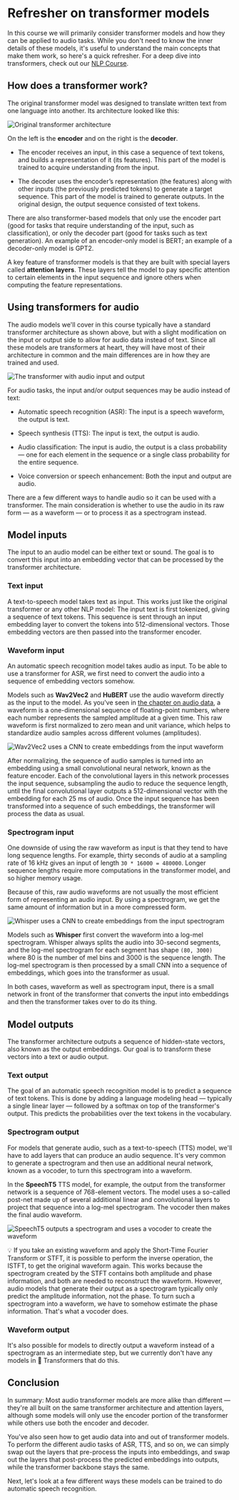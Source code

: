 # Refresher on transformer models

In this course we will primarily consider transformer models and how they can be applied to audio tasks. While you don't need to know the inner details of these models, it's useful to understand the main concepts that make them work, so here's a quick refresher. For a deep dive into transformers, check out our [NLP Course](https://huggingface.co/course/chapter1/1).

## How does a transformer work?

The original transformer model was designed to translate written text from one language into another. Its architecture looked like this:

![Original transformer architecture](https://huggingface.co/datasets/huggingface-course/documentation-images/resolve/main/en/chapter1/transformers.svg)

On the left is the **encoder** and on the right is the **decoder**.

- The encoder receives an input, in this case a sequence of text tokens, and builds a representation of it (its features). This part of the model is trained to acquire understanding from the input.

- The decoder uses the encoder’s representation (the features) along with other inputs (the previously predicted tokens) to generate a target sequence. This part of the model is trained to generate outputs. In the original design, the output sequence consisted of text tokens.

There are also transformer-based models that only use the encoder part (good for tasks that require understanding of the input, such as classification), or only the decoder part (good for tasks such as text generation). An example of an encoder-only model is BERT; an example of a decoder-only model is GPT2.

A key feature of transformer models is that they are built with special layers called **attention layers**. These layers tell the model to pay specific attention to certain elements in the input sequence and ignore others when computing the feature representations.

## Using transformers for audio

The audio models we'll cover in this course typically have a standard transformer architecture as shown above, but with a slight modification on the input or output side to allow for audio data instead of text. Since all these models are transformers at heart, they will have most of their architecture in common and the main differences are in how they are trained and used.

![The transformer with audio input and output](../../../assets/img/transformers_blocks.png)

For audio tasks, the input and/or output sequences may be audio instead of text:

- Automatic speech recognition (ASR): The input is a speech waveform, the output is text.

- Speech synthesis (TTS): The input is text, the output is audio.

- Audio classification: The input is audio, the output is a class probability — one for each element in the sequence or a single class probability for the entire sequence.

- Voice conversion or speech enhancement: Both the input and output are audio.

There are a few different ways to handle audio so it can be used with a transformer. The main consideration is whether to use the audio in its raw form — as a waveform — or to process it as a spectrogram instead.

## Model inputs

The input to an audio model can be either text or sound. The goal is to convert this input into an embedding vector that can be processed by the transformer architecture.

### Text input

A text-to-speech model takes text as input. This works just like the original transformer or any other NLP model: The input text is first tokenized, giving a sequence of text tokens. This sequence is sent through an input embedding layer to convert the tokens into 512-dimensional vectors. Those embedding vectors are then passed into the transformer encoder.

### Waveform input

An automatic speech recognition model takes audio as input. To be able to use a transformer for ASR, we first need to convert the audio into a sequence of embedding vectors somehow.

Models such as **Wav2Vec2** and **HuBERT** use the audio waveform directly as the input to the model. As you've seen in [the chapter on audio data](TODO:link), a waveform is a one-dimensional sequence of floating-point numbers, where each number represents the sampled amplitude at a given time. This raw waveform is first normalized to zero mean and unit variance, which helps to standardize audio samples across different volumes (amplitudes).

![Wav2Vec2 uses a CNN to create embeddings from the input waveform](../../../assets/img/wav2vec2-input.png)

After normalizing, the sequence of audio samples is turned into an embedding using a small convolutional neural network, known as the feature encoder. Each of the convolutional layers in this network processes the input sequence, subsampling the audio to reduce the sequence length, until the final convolutional layer outputs a 512-dimensional vector with the embedding for each 25 ms of audio. Once the input sequence has been transformed into a sequence of such embeddings, the transformer will process the data as usual.

### Spectrogram input

One downside of using the raw waveform as input is that they tend to have long sequence lengths. For example, thirty seconds of audio at a sampling rate of 16 kHz gives an input of length `30 * 16000 = 480000`. Longer sequence lengths require more computations in the transformer model, and so higher memory usage.

Because of this, raw audio waveforms are not usually the most efficient form of representing an audio input. By using a spectrogram, we get the same amount of information but in a more compressed form.

![Whisper uses a CNN to create embeddings from the input spectrogram](../../../assets/img/whisper-input.png)

Models such as **Whisper** first convert the waveform into a log-mel spectrogram. Whisper always splits the audio into 30-second segments, and the log-mel spectrogram for each segment has shape `(80, 3000)` where 80 is the number of mel bins and 3000 is the sequence length. The log-mel spectrogram is then processed by a small CNN into a sequence of embeddings, which goes into the transformer as usual.

In both cases, waveform as well as spectrogram input, there is a small network in front of the transformer that converts the input into embeddings and then the transformer takes over to do its thing.

## Model outputs

The transformer architecture outputs a sequence of hidden-state vectors, also known as the output embeddings. Our goal is to transform these vectors into a text or audio output.

### Text output

The goal of an automatic speech recognition model is to predict a sequence of text tokens. This is done by adding a language modeling head — typically a single linear layer — followed by a softmax on top of the transformer's output. This predicts the probabilities over the text tokens in the vocabulary.

### Spectrogram output

For models that generate audio, such as a text-to-speech (TTS) model, we'll have to add layers that can produce an audio sequence. It's very common to generate a spectrogram and then use an additional neural network, known as a vocoder, to turn this spectrogram into a waveform.

In the **SpeechT5** TTS model, for example, the output from the transformer network is a sequence of 768-element vectors. The model uses a so-called post-net made up of several additional linear and convolutional layers to project that sequence into a log-mel spectrogram. The vocoder then makes the final audio waveform.

![SpeechT5 outputs a spectrogram and uses a vocoder to create the waveform](../../../assets/img/speecht5.png)

<Tip>
💡 If you take an existing waveform and apply the Short-Time Fourier Transform or STFT, it is possible to perform the inverse operation, the ISTFT, to get the original waveform again. This works because the spectrogram created by the STFT contains both amplitude and phase information, and both are needed to reconstruct the waveform. However, audio models that generate their output as a spectrogram typically only predict the amplitude information, not the phase. To turn such a spectrogram into a waveform, we have to somehow estimate the phase information. That's what a vocoder does.
</Tip>

### Waveform output

It's also possible for models to directly output a waveform instead of a spectrogram as an intermediate step, but we currently don't have any models in 🤗 Transformers that do this.

## Conclusion

In summary: Most audio transformer models are more alike than different — they're all built on the same transformer architecture and attention layers, although some models will only use the encoder portion of the transformer while others use both the encoder and decoder.

You've also seen how to get audio data into and out of transformer models. To perform the different audio tasks of ASR, TTS, and so on, we can simply swap out the layers that pre-process the inputs into embeddings, and swap out the layers that post-process the predicted embeddings into outputs, while the transformer backbone stays the same.

Next, let's look at a few different ways these models can be trained to do automatic speech recognition.
